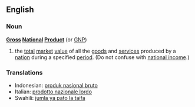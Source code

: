 {{wikipedia}}
==English==

===Noun===
'''[[Gross]] [[National]] [[Product]]''' (or [[GNP]])

# the [[total]] [[market]] [[value]] of all the [[goods]] and [[service]]s produced by a [[nation]] during a specified [[period]]. (Do not confuse with [[national income]].)

===Translations===
*Indonesian: [[produk nasional bruto]]
*Italian: [[prodotto nazionale lordo]]
*Swahili: [[jumla ya pato la taifa]]